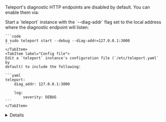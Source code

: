Teleport's diagnostic HTTP endpoints are disabled by default. You can enable
them via:

<Tabs>
    <TabItem label="Command line">
    Start a `teleport` instance with the `--diag-addr` flag set to the local
    address where the diagnostic endpoint will listen:

    ```code
    $ sudo teleport start --debug --diag-addr=127.0.0.1:3000
    ```
    </TabItem>
    <TabItem label="Config file">
    Edit a `teleport` instance's configuration file (`/etc/teleport.yaml` by
    default) to include the following:

    ```yaml
    teleport:
        diag_addr: 127.0.0.1:3000

        log:
            severity: DEBUG
    ```
    </TabItem>
</Tabs>

<Details
    title="Ensure you can connect to the diagnostic endpoint"
    opened={false}
>

    Verify that Teleport is now serving the diagnostics endpoint:

    ```code
    $ curl http://127.0.0.1:3000
    ```
</Details>
